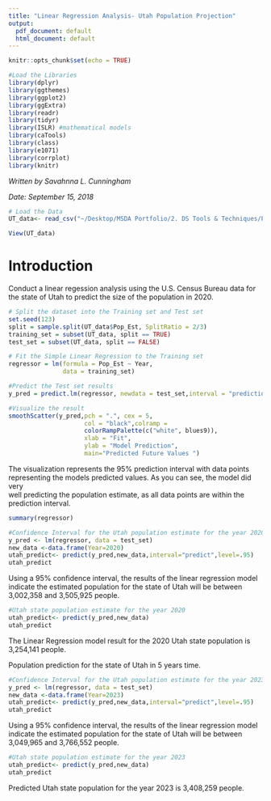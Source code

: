 ```yaml
---
title: "Linear Regression Analysis- Utah Population Projection"
output:
  pdf_document: default
  html_document: default
---
```




```r
knitr::opts_chunk$set(echo = TRUE)
```




```r
#Load the Libraries
library(dplyr)
library(ggthemes)
library(ggplot2)
library(ggExtra)
library(readr)
library(tidyr)
library(ISLR) #mathematical models
library(caTools)
library(class)
library(e1071)
library(corrplot) 
library(knitr)
```


*Written by Savahnna L. Cunningham*

*Date: September 15, 2018*



```r
# Load the Data
UT_data<- read_csv("~/Desktop/MSDA Portfolio/2. DS Tools & Techniques/P2. R/ut_census.csv")

View(UT_data)
```

# Introduction

Conduct a linear regession analysis using the U.S. Census Bureau data for the state of Utah to predict the size of the population in 2020.

```r
# Split the dataset into the Training set and Test set
set.seed(123)
split = sample.split(UT_data$Pop_Est, SplitRatio = 2/3)
training_set = subset(UT_data, split == TRUE)
test_set = subset(UT_data, split == FALSE)

# Fit the Simple Linear Regression to the Training set
regressor = lm(formula = Pop_Est ~ Year,
               data = training_set)
```



```r
#Predict the Test set results
y_pred = predict.lm(regressor, newdata = test_set,interval = "prediction",level = 0.95)

#Visualize the result
smoothScatter(y_pred,pch = ".", cex = 5, 
                     col = "black",colramp = 
                     colorRampPalette(c("white", blues9)),
                     xlab = "Fit", 
                     ylab = "Model Prediction",
                     main="Predicted Future Values ")
```

The visualization represents the 95% prediction interval with data points<br> 
representing the models predicted values. As you can see, the model did very<br>
well predicting the population estimate, as all data points are within the<br>
prediction interval. 


```r
summary(regressor)
```


```r
#Confidence Interval for the Utah population estimate for the year 2020  
y_pred <- lm(regressor, data = test_set)
new_data <-data.frame(Year=2020)
utah_predict<- predict(y_pred,new_data,interval="predict",level=.95)
utah_predict
```

Using a 95% confidence interval, the results of the linear regression model indicate the estimated population for the state of Utah will be between 3,002,358 and 3,505,925 people. 

```r
#Utah state population estimate for the year 2020
utah_predict<- predict(y_pred,new_data)
utah_predict
```

The Linear Regression model result for the 2020 Utah state population is 3,254,141 people.


Population prediction for the state of Utah in 5 years time.


```r
#Confidence Interval for the Utah population estimate for the year 2023  
y_pred <- lm(regressor, data = test_set)
new_data <-data.frame(Year=2023)
utah_predict<- predict(y_pred,new_data,interval="predict",level=.95)
utah_predict
```

Using a 95% confidence interval, the results of the linear regression model indicate the estimated population for the state of Utah will be between 3,049,965 and 3,766,552 people. 

```r
#Utah state population estimate for the year 2023
utah_predict<- predict(y_pred,new_data)
utah_predict
```

Predicted Utah state population for the year 2023 is 3,408,259 people.


